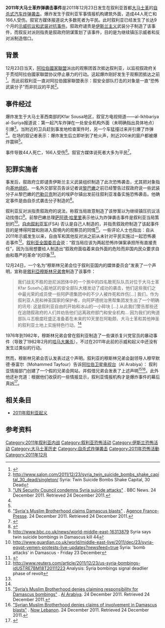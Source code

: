 {{Infobox terrorist attack
|title=2011年大马士革炸弹袭击事件
|image=
|location=[[叙利亚|叙利亚]][[大马士革|大马士革]]
|target= 叙利亚军事情报机构和平民
|date=2011年12月23日
|time-begin=
|time-end=
|timezone=[[UTC|UTC]]+3
|type=自杀式汽车炸弹
|fatalities=44
|injuries=166
|susperps=
|perps=
|footage =
}}

'''2011年大马士革炸弹袭击事件'''是2011年12月23日发生在叙利亚首都[[大马士革|大马士革]]的[[自杀攻击|自杀式汽车炸弹袭击]]。爆炸发生于叙利亚军事情报机构建筑外面，造成44人死亡和166人受伤。叙官方媒体报道说大多数死者为平民。此时叙利亚已经发生了长达9个月的[[2011年叙利亚起义|示威抗议和武装对抗事件]]。叙政府谴责是[[伊斯兰主义|伊斯兰主义]]武装分子制造了该事件，而叙反对派则指责是叙政府阴谋策划了该事件，目的是为继续镇压示威者和反对派制造借口。

==背景==
12月23日当天，[[阿拉伯國家聯盟|阿拉伯國家聯盟]]派出的观察团首次抵达叙利亚，以监视叙政府关于贯彻阿拉伯國家聯盟协议停止暴力的行动。这起爆炸刚好发生于观察团抵达之前<ref>{{cite web|url=http://www.trust.org/alertnet/news/arab-league-team-visit-damascus-blast-sites-tv/|title=Arab League team visit Damascus blast sites - TV|publisher=Reuters|date=2011-12-23|accessdate=2011-12-23|deadurl=yes|archiveurl=https://archive.is/20120912213456/http://www.trust.org/alertnet/news/arab-league-team-visit-damascus-blast-sites-tv/|archivedate=2012-09-12}}</ref>。而此前叙利亚一直对阿拉伯國家聯盟表示：叙安全部队打击的对象是一直“恐怖武装分子”而非抗议的平民<ref>http://www.salon.com/2011/12/23/syria_twin_suicide_bombs_shake_capital_30_dead/singleton/{{dead link|date=2017年11月 |bot=InternetArchiveBot }} Syria: Twin Suicide Bombs Shake Capital, 30 Dead</ref>。

==事件经过==
爆炸发生于大马士革西南部的Kfar Sousa地区，叙官方电视频道——al-Ikhbariya al-Suriya报道说：第一起汽车炸弹在一处安全机构外面（未明确指出具体地点）引爆<ref name=bbc1632459>[http://www.bbc.co.uk/news/world-middle-east-16324598 "UN Security Council condemns Syria suicide attacks"] {{Wayback|url=http://www.bbc.co.uk/news/world-middle-east-16324598 |date=20190926041239 }}. BBC News. 24 December 2011. Retrieved 24 December 2011.</ref>。当附近的卫兵赶到事发地检查案件时，另一个车猛撞过来并引爆了炸弹<ref name=bbc1632459/>。在场的叙记者表示：爆炸发生后立即听到了枪火声，附近200米的窗户都被爆炸震碎<ref name=bbc1632459/>。

事件导致44人死亡，166人受伤<ref name=afp-24dec>[http://www.google.com/hostednews/afp/article/ALeqM5hzM-4-XNZQ_rqF_6vYGvRvwLI5lg?docId=CNG.a00b16d99e65fef7697dda52553d56c2.271 "Syria's Muslim Brotherhood claims Damascus blasts"] {{Wayback|url=http://www.google.com/hostednews/afp/article/ALeqM5hzM-4-XNZQ_rqF_6vYGvRvwLI5lg?docId=CNG.a00b16d99e65fef7697dda52553d56c2.271 |date=20130719221242 }}. [[Agence_France-Presse|Agence France-Presse]]. 24 December 2011. Retrieved 24 December 2011.</ref>。叙官方媒体说死者大多为平民<ref>{{cite web|url=http://www.trust.org/alertnet/news/forty-killed-100-wounded-in-damascus-blasts--tv/|title=Forty killed, 100 wounded in Damascus blasts -TV|publisher=Reuters|date=2011-12-23|accessdate=2011-12-23|deadurl=yes|archiveurl=https://archive.is/20130416003457/http://www.trust.org/alertnet/news/forty-killed-100-wounded-in-damascus-blasts--tv/|archivedate=2013-04-16}}</ref>。

== 犯罪实施者 ==
事发后，叙政府立即谴责伊斯兰主义武装组织制造了此次恐怖袭击，尤其把对象指向[[基地组织|基地组织]]。一名外交部官员告诉记者说[[黎巴嫩|黎巴嫩]]之前已经警告过叙政府说一些武装分子从黎巴嫩的[[巴勒贝克|巴勒贝克]]附近的埃萨尔镇出发前往叙利亚准备实施恐怖袭击。他确定事件是由自杀式袭击分子制造的<ref>{{cite web|url=http://www.trust.org/alertnet/news/lebanon-warned-syria-warned-of-al-qaeda-infiltration/|title=Lebanon warned Syria warned of al Qaeda infiltration|publisher=Reuters|date=2011-12-23|accessdate=2011-12-23|deadurl=yes|archiveurl=https://archive.is/20120913160227/http://www.trust.org/alertnet/news/lebanon-warned-syria-warned-of-al-qaeda-infiltration/|archivedate=2012-09-13}}</ref>。

叙利亚反对派指责叙政府的说法，称叙当局故意制造了该惨案以为继续镇压抗议活动找借口<ref>http://www.bbc.co.uk/news/world-middle-east-16313879 {{Wayback|url=http://www.bbc.co.uk/news/world-middle-east-16313879 |date=20210110173038 }} Syria says twin suicide bombings in Damascus kill 44</ref>。前黎巴嫩总理[[萨阿德·哈里里|萨阿德·哈里里]]表示他认为炸弹袭击事件是叙利亚当局策划的<ref>http://www.guardian.co.uk/world/middle-east-live/2011/dec/23/syria-egypt-yemen-protests-live-updates?newsfeed=true {{Wayback|url=http://www.guardian.co.uk/world/middle-east-live/2011/dec/23/syria-egypt-yemen-protests-live-updates?newsfeed=true |date=20120109012158 }} Syria: 'bomb attacks' in Damascus - Friday 23 December</ref>。[[自由叙利亚军|自由叙利亚军]](FSA) 否认是自己人制造的，并指责叙政府制造了该起事件目的是博得阿盟和刚进入叙境内的观察员的同情<ref>{{Cite web |url=http://www.nowlebanon.com/NewsArticleDetails.aspx?ID=346093&MID=149&PID=2 |title=Free Syrian Army Chief of Staff blames regime for twin blasts |accessdate=2011-12-24 |archive-date=2011-12-27 |archive-url=https://wayback.archive-it.org/all/20111227123916/http://www.nowlebanon.com/NewsArchiveDetails.aspx?ID=346093 |dead-url=yes }}</ref>。一些评论人士也指出：自从2011年示威发生以来，自由军和其他反对派之前从未针对平民实施过一起恐怖袭击事件<ref>http://www.reuters.com/article/2011/12/23/us-syria-bombings-idUSTRE7BM18T20111223 {{Wayback|url=http://www.reuters.com/article/2011/12/23/us-syria-bombings-idUSTRE7BM18T20111223 |date=20150924161236 }} Analysis: Syria bombings signal deadlier phase of revolt</ref>。[[叙利亚全国委员会|叙利亚全国委员会]]说：“叙当局应该为两起恐怖炸弹案承担所有直接责任”，因为当局想要给人制造出“叙政府面临着来自外面的危险而非国内民众要求自由和尊严的革命”的印象<ref name=afp-24dec/>。

12月24日，一个名为“穆斯林兄弟会位于叙利亚国内的媒体委员会”发表了一个声明，宣称是[[敘利亞穆斯林兄弟會|敘利亞穆斯林兄弟會]]制造了该事件：<blockquote>我们战无不胜的逊尼派团体中的一个旅中的四名敢死队队员对位于大马士革Kfar Suseh心脏地区的安全部队大楼发动了成功的袭击，他们这些我们之中最光荣的成员使一些阿萨德集团中的不少人被炸死和炸伤[...] 我们，作为叙利亚人民和神圣国家的保护者，向阿萨德统治黑帮集团发生出了一个明确的讯号: 这是叙利亚自由的开始和冰山的一小碎块 [...] 从此我们警告那些还在追随叙政府的人们并劝告他们远离政府部门和安全机构... 因为我们的殉道部队斗志极度旺盛正准备着在未来的10天里在阿勒颇、大马士革和其他神圣的叙利亚土地上实施特色行动。<ref name=afp-24dec/></blockquote>1976年到1982年，穆斯林兄弟会曾在叙利亚制造了一些谋杀复兴党官员的暴动事件（导致了1982年2月的[[哈马大屠杀|哈马大屠杀]]），不过在2011年此前的示威和起义中还没有发生过类似的行动。

然而，穆斯林兄弟会否认发表过这个声明。叙利亚的穆斯林兄弟会副领导人穆罕默德·泰富尔（Mohammed Tayfour）告诉[[阿拉伯卫星电视台|阿拉伯卫星电视台]]（Al Arabiya）： 叙利亚情报部门创建了一个假的兄弟会网站，并假借兄弟会发表了上述声明<ref name=alarabiya1>[http://english.alarabiya.net/articles/2011/12/24/184312.html "Syria’s Muslim Brotherhood denies claiming responsibility for Damascus bombings"] {{Wayback|url=http://english.alarabiya.net/articles/2011/12/24/184312.html |date=20111225000000 }}. [[Al_Arabiya|Al Arabiya]]. 24 December 2011. Retrieved 24 December 2011.</ref><ref>[http://www.nowlebanon.com/NewsArticleDetails.aspx?ID=346074#ixzz1hS9zXkRK "Syrian Muslim Brotherhood denies claims of involvement in Damascus blasts"] {{Wayback|url=http://www.nowlebanon.com/NewsArticleDetails.aspx?ID=346074#ixzz1hS9zXkRK |date=20111227095503 }}. [[Now_Lebanon|Now Lebanon]]. 24 December 2011. Retrieved 24 December 2011.</ref>。此外他还补充道：根据他们收获的一些情报显示，叙利亚情报机构才是爆炸事件的幕后真凶<ref>{{Cite web |url=http://english.ahram.org.eg/NewsContent/2/8/30107/World/Region/Breaking-Syrian-Muslim-Brotherhood-claim-of-carryi.aspx |title=Breaking: Syrian Muslim Brotherhood claim of carrying out bombings 'fake' |accessdate=2011-12-24 |archive-date=2020-11-24 |archive-url=https://web.archive.org/web/20201124160125/http://english.ahram.org.eg/NewsContent/2/8/30107/World/Region/Breaking-Syrian-Muslim-Brotherhood-claim-of-carryi.aspx |dead-url=no }}</ref>。

== 相关条目 ==
* [[2011年叙利亚起义|2011年叙利亚起义]]

== 参考资料 ==

{{Reflist|colwidth=30em}}

[[Category:2011年叙利亚内战|Category:2011年叙利亚内战]]
[[Category:叙利亚恐怖活动|Category:叙利亚恐怖活动]]
[[Category:伊斯兰恐怖活动|Category:伊斯兰恐怖活动]]
[[Category:大马士革历史|Category:大马士革历史]]
[[Category:自杀式炸弹袭击|Category:自杀式炸弹袭击]]
[[Category:2011年恐怖活動|Category:2011年恐怖活動]]
[[Category:2011年12月|Category:2011年12月]]